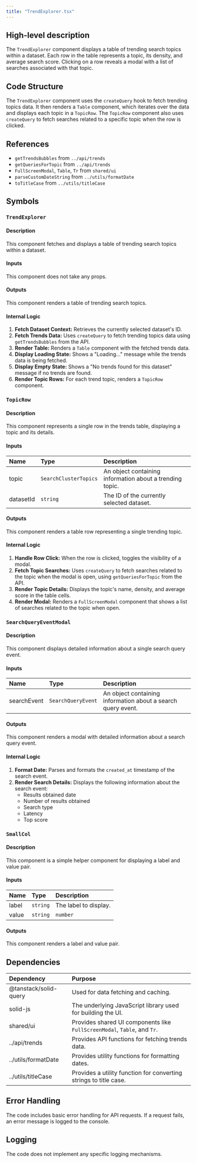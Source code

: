 ```yaml
---
title: "TrendExplorer.tsx"
---
```


## High-level description
The `TrendExplorer` component displays a table of trending search topics within a dataset. Each row in the table represents a topic, its density, and average search score. Clicking on a row reveals a modal with a list of searches associated with that topic.

## Code Structure
The `TrendExplorer` component uses the `createQuery` hook to fetch trending topics data. It then renders a `Table` component, which iterates over the data and displays each topic in a `TopicRow`. The `TopicRow` component also uses `createQuery` to fetch searches related to a specific topic when the row is clicked.

## References
- `getTrendsBubbles` from `../api/trends`
- `getQueriesForTopic` from `../api/trends`
- `FullScreenModal`, `Table`, `Tr` from `shared/ui`
- `parseCustomDateString` from `../utils/formatDate`
- `toTitleCase` from `../utils/titleCase`

## Symbols

### `TrendExplorer`
#### Description
This component fetches and displays a table of trending search topics within a dataset.

#### Inputs
This component does not take any props.

#### Outputs
This component renders a table of trending search topics.

#### Internal Logic
1. **Fetch Dataset Context:** Retrieves the currently selected dataset's ID.
2. **Fetch Trends Data:** Uses `createQuery` to fetch trending topics data using `getTrendsBubbles` from the API.
3. **Render Table:** Renders a `Table` component with the fetched trends data.
4. **Display Loading State:** Shows a "Loading..." message while the trends data is being fetched.
5. **Display Empty State:** Shows a "No trends found for this dataset" message if no trends are found.
6. **Render Topic Rows:** For each trend topic, renders a `TopicRow` component.

### `TopicRow`
#### Description
This component represents a single row in the trends table, displaying a topic and its details.

#### Inputs
| Name | Type | Description |
|:-----|:-----|:------------|
| topic | `SearchClusterTopics` | An object containing information about a trending topic. |
| datasetId | `string` | The ID of the currently selected dataset. |

#### Outputs
This component renders a table row representing a single trending topic.

#### Internal Logic
1. **Handle Row Click:** When the row is clicked, toggles the visibility of a modal.
2. **Fetch Topic Searches:** Uses `createQuery` to fetch searches related to the topic when the modal is open, using `getQueriesForTopic` from the API.
3. **Render Topic Details:** Displays the topic's name, density, and average score in the table cells.
4. **Render Modal:** Renders a `FullScreenModal` component that shows a list of searches related to the topic when open.

### `SearchQueryEventModal`
#### Description
This component displays detailed information about a single search query event.

#### Inputs
| Name | Type | Description |
|:-----|:-----|:------------|
| searchEvent | `SearchQueryEvent` | An object containing information about a search query event. |

#### Outputs
This component renders a modal with detailed information about a search query event.

#### Internal Logic
1. **Format Date:** Parses and formats the `created_at` timestamp of the search event.
2. **Render Search Details:** Displays the following information about the search event:
    - Results obtained date
    - Number of results obtained
    - Search type
    - Latency
    - Top score

### `SmallCol`
#### Description
This component is a simple helper component for displaying a label and value pair.

#### Inputs
| Name | Type | Description |
|:-----|:-----|:------------|
| label | `string` | The label to display. |
| value | `string` | `number` | The value to display. |

#### Outputs
This component renders a label and value pair.

## Dependencies
| Dependency | Purpose |
|:-----------|:--------|
| @tanstack/solid-query | Used for data fetching and caching. |
| solid-js | The underlying JavaScript library used for building the UI. |
| shared/ui | Provides shared UI components like `FullScreenModal`, `Table`, and `Tr`. |
| ../api/trends | Provides API functions for fetching trends data. |
| ../utils/formatDate | Provides utility functions for formatting dates. |
| ../utils/titleCase | Provides a utility function for converting strings to title case. |

## Error Handling
The code includes basic error handling for API requests. If a request fails, an error message is logged to the console.

## Logging
The code does not implement any specific logging mechanisms.
